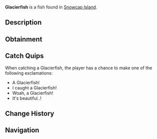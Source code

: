 {{FishInfobox
|image          = Glacierfish.png
|rarity         = Mythical
|sea            = First Sea
|location       = [[Snowcap Island]]
|sublocation    = 
|sources        = Fishing Rod
|radar_location = 
|prog_speed     = -15
|xp             = 400
|weather        = Rain, Foggy
|time           = Night
|season         = 
|bait           = Truffle Worm
|base_weight    = 60
|base_value     = 800
|weight_range   = 20
|base_chance    = 0.02
|base_resil     = 10
}}
'''Glacierfish''' is a {{Rarity|Mythical}} fish found in [[Snowcap Island]].

== Description ==
{{Description|Glacierfish are cold saltwater fish with large, broad bodies and a distinctive pink fin colouration. They are an extremely rare fish and can sometimes be a difficult catch for any angler. They can be found more commonly in Snowcap Caves during the night.|Bestiary Entry}}

== Obtainment ==
{{Description|Found in Snowcap Caves during the night. Big fan of the Truffle Worm.|Bestiary Hint}}
{{Fish Availability|
Snowcap Island/Surrounding Ocean
|top_rods      = 
Leviathan's Fang Rod\23790.04\157159.56;
Free Spirit Rod\21429.55\156328.21;
Trident Rod\19295.89\144596.8;
Great Rod of Oscar\17266.31\90288.58;
Ethereal Prism Rod\16518.52\91856.12;
Resourceful Rod\12581.43\74548.44;
Destiny Rod\13062.08\78226.25;
No-Life Rod\16307.46\107182.98;
Azure Of Lagoon\16080.6\107068.14;
Lucky Rod\8860.3\72143.33;
Firefly Rod\14061.89\104859.05;
Brick Built Rod\9224.24\69483.22;
Astralhook Rod\16469.82\91489.22;
Seraphic Rod\16038.16\92640.69;
Challenger's Rod\15238.71\91442.9;
Rod Of The Forgotten Fang\14915.73\89690.29;
Blazebringer Rod\13937.26\87577.05;
Rod Of The Depths\13306.91\80147.4;
Rod Of The Exalted One\13096.18\77084.52;
Zeus Rod\13096.08\82400.77;
Verdant Shear Rod\12958.16\83165.54;
Depthseeker Rod\11942.37\78027.28;
Avalanche Rod\10694.68\69440.28;
Volcanic Rod\10205.77\65053.24;
Steady Rod\3428\23767.86
|recommended   = Trident Rod
}}

== Catch Quips ==
When catching a Glacierfish, the player has a chance to make one of the following exclamations:
* A Glacierfish!
* I caught a Glacierfish!
* Woah, a Glacierfish!
* It's beautiful..!

== Change History ==
{{Change History|{{subst:Current Version}}}}

== Navigation ==
{{Fish Navbox|Snowcap Island}}